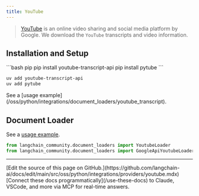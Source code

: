 ```yaml
---
title: YouTube
---
```


>[YouTube](https://www.youtube.com/) is an online video sharing and social media platform by Google.
> We download the `YouTube` transcripts and video information.

## Installation and Setup

<CodeGroup>
```bash pip
pip install youtube-transcript-api
pip install pytube
```

```bash uv
uv add youtube-transcript-api
uv add pytube
```
</CodeGroup>
See a [usage example](/oss/python/integrations/document_loaders/youtube_transcript).


## Document Loader

See a [usage example](/oss/python/integrations/document_loaders/youtube_transcript).

```python
from langchain_community.document_loaders import YoutubeLoader
from langchain_community.document_loaders import GoogleApiYoutubeLoader
```

---

<Callout icon="pen-to-square" iconType="regular">
    [Edit the source of this page on GitHub.](https://github.com/langchain-ai/docs/edit/main/src/oss/python/integrations/providers/youtube.mdx)
</Callout>
<Tip icon="terminal" iconType="regular">
    [Connect these docs programmatically](/use-these-docs) to Claude, VSCode, and more via MCP for    real-time answers.
</Tip>
